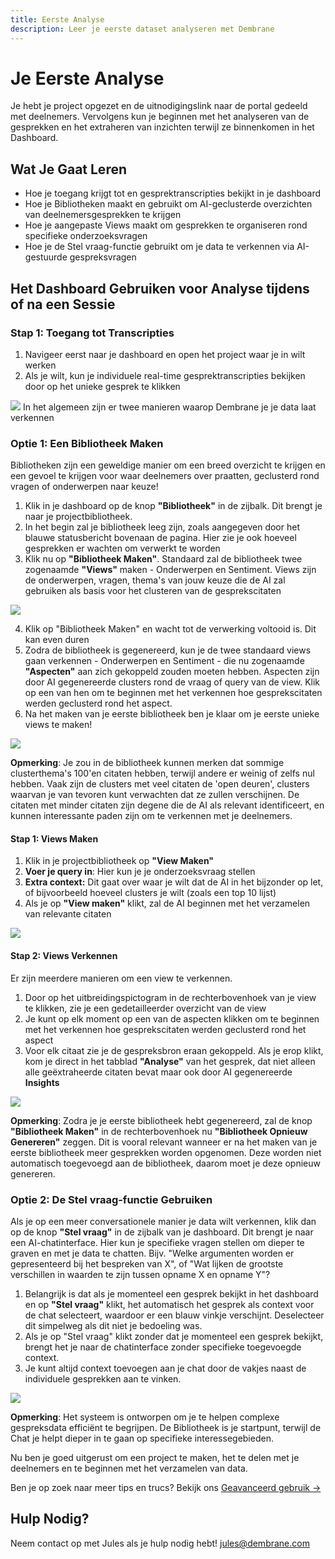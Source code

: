 ---
title: Eerste Analyse
description: Leer je eerste dataset analyseren met Dembrane
---

# Je Eerste Analyse

Je hebt je project opgezet en de uitnodigingslink naar de portal gedeeld met deelnemers. Vervolgens kun je beginnen met het analyseren van de gesprekken en het extraheren van inzichten terwijl ze binnenkomen in het Dashboard.


## Wat Je Gaat Leren
- Hoe je toegang krijgt tot en gesprektranscripties bekijkt in je dashboard
- Hoe je Bibliotheken maakt en gebruikt om AI-geclusterde overzichten van deelnemersgesprekken te krijgen
- Hoe je aangepaste Views maakt om gesprekken te organiseren rond specifieke onderzoeksvragen
- Hoe je de Stel vraag-functie gebruikt om je data te verkennen via AI-gestuurde gespreksvragen


## Het Dashboard Gebruiken voor Analyse tijdens of na een Sessie

### Stap 1: Toegang tot Transcripties
1. Navigeer eerst naar je dashboard en open het project waar je in wilt werken
2. Als je wilt, kun je individuele real-time gesprektranscripties bekijken door op het unieke gesprek te klikken

![](/img15.png)
In het algemeen zijn er twee manieren waarop Dembrane je je data laat verkennen

### Optie 1: Een Bibliotheek Maken

Bibliotheken zijn een geweldige manier om een breed overzicht te krijgen en een gevoel te krijgen voor waar deelnemers over praatten, geclusterd rond vragen of onderwerpen naar keuze!

1. Klik in je dashboard op de knop **"Bibliotheek"** in de zijbalk. Dit brengt je naar je projectbibliotheek.
2. In het begin zal je bibliotheek leeg zijn, zoals aangegeven door het blauwe statusbericht bovenaan de pagina. Hier zie je ook hoeveel gesprekken er wachten om verwerkt te worden
3. Klik nu op **"Bibliotheek Maken"**. Standaard zal de bibliotheek twee zogenaamde **"Views"** maken - Onderwerpen en Sentiment. Views zijn de onderwerpen, vragen, thema's van jouw keuze die de AI zal gebruiken als basis voor het clusteren van de gesprekscitaten

![](/img16.png)

4. Klik op "Bibliotheek Maken" en wacht tot de verwerking voltooid is. Dit kan even duren
5. Zodra de bibliotheek is gegenereerd, kun je de twee standaard views gaan verkennen - Onderwerpen en Sentiment - die nu zogenaamde **"Aspecten"** aan zich gekoppeld zouden moeten hebben. Aspecten zijn door AI gegenereerde clusters rond de vraag of query van de view. Klik op een van hen om te beginnen met het verkennen hoe gesprekscitaten werden geclusterd rond het aspect.
6. Na het maken van je eerste bibliotheek ben je klaar om je eerste unieke views te maken!

![](/img19.png)

**Opmerking**: Je zou in de bibliotheek kunnen merken dat sommige clusterthema's 100'en citaten hebben, terwijl andere er weinig of zelfs nul hebben. Vaak zijn de clusters met veel citaten de 'open deuren', clusters waarvan je van tevoren kunt verwachten dat ze zullen verschijnen. De citaten met minder citaten zijn degene die de AI als relevant identificeert, en kunnen interessante paden zijn om te verkennen met je deelnemers.

#### Stap 1: Views Maken

1. Klik in je projectbibliotheek op **"View Maken"**
2. **Voer je query in**: Hier kun je je onderzoeksvraag stellen
3. **Extra context:** Dit gaat over waar je wilt dat de AI in het bijzonder op let, of bijvoorbeeld hoeveel clusters je wilt (zoals een top 10 lijst)
4. Als je op **"View maken"** klikt, zal de AI beginnen met het verzamelen van relevante citaten

![](/img20.png)

#### Stap 2: Views Verkennen

Er zijn meerdere manieren om een view te verkennen.

1. Door op het uitbreidingspictogram in de rechterbovenhoek van je view te klikken, zie je een gedetailleerder overzicht van de view
2. Je kunt op elk moment op een van de aspecten klikken om te beginnen met het verkennen hoe gesprekscitaten werden geclusterd rond het aspect
3. Voor elk citaat zie je de gespreksbron eraan gekoppeld. Als je erop klikt, kom je direct in het tabblad **"Analyse"** van het gesprek, dat niet alleen alle geëxtraheerde citaten bevat maar ook door AI gegenereerde **Insights**

![](/img21.png)


**Opmerking**: Zodra je je eerste bibliotheek hebt gegenereerd, zal de knop **"Bibliotheek Maken"** in de rechterbovenhoek nu **"Bibliotheek Opnieuw Genereren"** zeggen. Dit is vooral relevant wanneer er na het maken van je eerste bibliotheek meer gesprekken worden opgenomen. Deze worden niet automatisch toegevoegd aan de bibliotheek, daarom moet je deze opnieuw genereren.

### Optie 2: De Stel vraag-functie Gebruiken

Als je op een meer conversationele manier je data wilt verkennen, klik dan op de knop **"Stel vraag"** in de zijbalk van je dashboard. Dit brengt je naar een AI-chatinterface. Hier kun je specifieke vragen stellen om dieper te graven en met je data te chatten. Bijv. "Welke argumenten worden er gepresenteerd bij het bespreken van X", of "Wat lijken de grootste verschillen in waarden te zijn tussen opname X en opname Y"?

1. Belangrijk is dat als je momenteel een gesprek bekijkt in het dashboard en op **"Stel vraag"** klikt, het automatisch het gesprek als context voor de chat selecteert, waardoor er een blauw vinkje verschijnt. Deselecteer dit simpelweg als dit niet je bedoeling was.
2. Als je op "Stel vraag" klikt zonder dat je momenteel een gesprek bekijkt, brengt het je naar de chatinterface zonder specifieke toegevoegde context.
3. Je kunt altijd context toevoegen aan je chat door de vakjes naast de individuele gesprekken aan te vinken.

![](/img10.png)


**Opmerking**: Het systeem is ontworpen om je te helpen complexe gespreksdata efficiënt te begrijpen. De Bibliotheek is je startpunt, terwijl de Chat je helpt dieper in te gaan op specifieke interessegebieden.

Nu ben je goed uitgerust om een project te maken, het te delen met je deelnemers en te beginnen met het verzamelen van data.

Ben je op zoek naar meer tips en trucs? Bekijk ons [Geavanceerd gebruik →](docs/Advanced-use/index.en-US.mdx)

## Hulp Nodig?
Neem contact op met Jules als je hulp nodig hebt!
jules@dembrane.com 